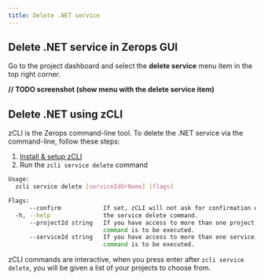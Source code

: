 ```yaml
---
title: Delete .NET service
---
```

## Delete .NET service in Zerops GUI
Go to the project dashboard and select the **delete service** menu item in the top right corner.

**// TODO screenshot (show menu with the delete service item)**

## Delete .NET using zCLI
zCLI is the Zerops command-line tool. To delete the .NET service via the command-line, follow these steps:
1. [Install & setup zCLI](/references/cli)
2. Run the `zcli service delete` command  

```sh
Usage:
  zcli service delete [serviceIdOrName] [flags]

Flags:
      --confirm            If set, zCLI will not ask for confirmation of destructive operations.
  -h, --help               the service delete command.
      --projectId string   If you have access to more than one project, you must specify the project ID for which the
                           command is to be executed.
      --serviceId string   If you have access to more than one service, you must specify the service ID for which the
                           command is to be executed.
```

zCLI commands are interactive, when you press enter after `zcli service delete`, you will be given a list of your projects to choose from.

